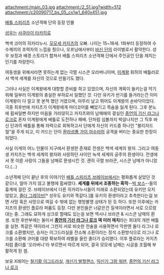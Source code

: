 attachment:/main_03.jpg
attachment:/2_51.jpg?width=512
attachment:/c20090717_bs_05_cs1w1_640x451.jpg

[[배틀 스피리츠]] 소년격패 단의 등장 인물

[[성우]]는 [[사쿠라이 타카히로]]

백색 코어의 히카리누시. [[모모세 카지츠]]의 오빠. 나이는 15~16세. 1화부터 등장하여 수수께끼의 조력자의 느낌을 줬으나, 오프닝에서부터 [[바신 단]]의 라이벌로서 활약한다. 성우 보정과 배경 스토리가 합쳐서 배틀 스피리츠 소년격패 단에서 주인공인 단을 제치는 인기를 자랑한다.

여동생을 위해서라면 못하는게 없는 극렬 시스콘 오라버니이며, [[이계왕]] 휘하의 배틀러로서 백색 세계를 자신의 것으로 만들기도 했다.

그러나 사실은 이계왕에게 대항할 준비를 하고 있었으며, 자신의 계획이 들키는걸 막기 위해 일부러 이계왕의 충실한 부하로서 일했던 것. 다만 유키가 반기를 들거라는건 이미 이계왕이 다 알고 못 본척 했던 거였으며, 아무리 날고 뛰어도 이계왕의 손바닥이었다. 극중 최후반에 카지츠가 이계왕에게 마더코어를 빼았기고 목숨을 잃게 된다. 그후 분노에 휩싸일뻔 하지만 마음을 가라않히고 카지츠와의 남매애의 결실인 [[종언의 기신 라그나 로크]]로 혼자 이계왕에게 배틀로 도전하나 패배. 단처럼 심볼까지 박살나지만 그 직후 바신 단과의 배틀을 통해 자력으로 회복하고서 단에게 자신의 카드중 하나인 "블리자드 월"을 주게 되고, 이 카드는 단이 [[환라성룡 가이 아수라]]의 공격을 버티는 중요한 한장이 되었다.

사실 이계의 어느 인물이 지구에서 환생한 존재로 전생은 백색 세계의 왕자. 그리고 여동생 카지츠는 백색 세계의 왕자와 사랑하던 사이인 녹색 세계의 공주의 환생이다. 전생에서 못 이룬 사랑이 그들을 남매로 환생시킨 것. 괜히 극렬 브라콘, 시스콘 남매가 아니었다.(…)

소년격패 단이 끝난 후의 이야기인 [[배틀 스피리츠 브레이브]]에서는 평화롭게 살았던 것 같으나, 얼마 가지 않고 불행에 휩싸였다. '''세계를 뒤에서 조종하는 흑막'''--[[빅 보스]]--들의 흉계에 걸린 것. 브레이브에서 다른 히카리누시들이 미래로 소환되었는데 유키만 오지 않았고, [[졸더 그레이브]][* 성우도 유키와 똑같다.]를 유키의 환생이라고 추측한다는걸 보면 사망 혹은 사망으로 여길 수 밖에 없는 행방불명 상태가 된 듯 하다. 또한 이후에는 카지츠의 환생인 플로라 퍼퓸도 등장. 다만 본인들은 너같은건 질색이라면서 서로 으르렁대는 중. 그래도 묘하게 싱크로 할때도 있는걸 보면 역시나 브라콘 & 시스콘 남매의 환생. 또한 후반부에는 둘이서 '''[[종언의 기신 라그나 로크]] 덱 미러 매치'''라는 희대의 개판 배틀을 실현. 똑같은 덱이라서 그런지 서로 비슷한 전술을 사용하면서 막판엔 둘다 라그나 로크를 소환했지만, 승자는 이그드라실을 전소해 소환이라는 정석 소환방식으로 라그나 로크를 소환해 코어를 대량 확보하여 레벨을 올린 졸더가 승리했다. 이후 플로라는 카지츠처럼 졸더를 '오라버니'라 부르면서 따르게 되어, 결국 모모세 남매는 시공을 초월해 부활하게 된 셈.

보유 X레어는 [[철기황 이그드라실]], [[개신기 발할랜스]], [[익신기 그랑 워덴]], [[종언의 기신 라그나 로크]]

